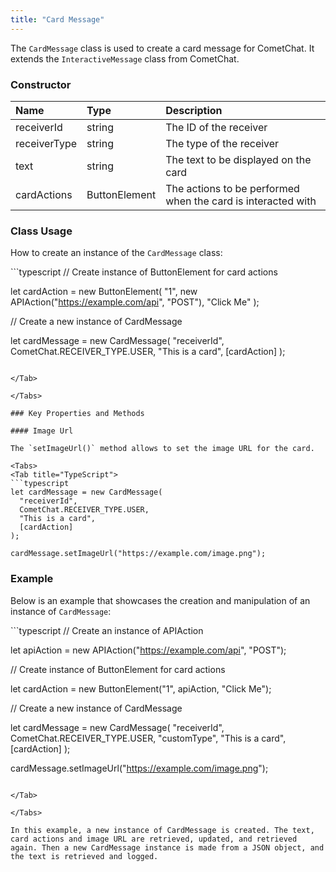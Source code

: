 ```yaml
---
title: "Card Message"
---
```




The `CardMessage` class is used to create a card message for CometChat. It extends the `InteractiveMessage` class from CometChat.

### Constructor

| Name         | Type          | Description                                                  |
| :------------ | :------------- | :------------------------------------------------------------ |
| receiverId   | string        | The ID of the receiver                                       |
| receiverType | string        | The type of the receiver                                     |
| text         | string        | The text to be displayed on the card                         |
| cardActions  | ButtonElement | The actions to be performed when the card is interacted with |

### Class Usage

How to create an instance of the `CardMessage` class:

<Tabs>
<Tab title="TypeScript">
```typescript
// Create instance of ButtonElement for card actions

let cardAction = new ButtonElement(
  "1",
  new APIAction("https://example.com/api", "POST"),
  "Click Me"
);

// Create a new instance of CardMessage

let cardMessage = new CardMessage(
  "receiverId",
  CometChat.RECEIVER_TYPE.USER,
  "This is a card",
  [cardAction]
);
```

</Tab>

</Tabs>

### Key Properties and Methods

#### Image Url

The `setImageUrl()` method allows to set the image URL for the card.

<Tabs>
<Tab title="TypeScript">
```typescript
let cardMessage = new CardMessage(
  "receiverId",
  CometChat.RECEIVER_TYPE.USER,
  "This is a card",
  [cardAction]
);

cardMessage.setImageUrl("https://example.com/image.png");
```

</Tab>

</Tabs>

### Example

Below is an example that showcases the creation and manipulation of an instance of `CardMessage`:

<Tabs>
<Tab title="TypeScript">
```typescript
// Create an instance of APIAction

let apiAction = new APIAction("https://example.com/api", "POST");

// Create instance of ButtonElement for card actions

let cardAction = new ButtonElement("1", apiAction, "Click Me");

// Create a new instance of CardMessage

let cardMessage = new CardMessage(
  "receiverId",
  CometChat.RECEIVER_TYPE.USER,
  "customType",
  "This is a card",
  [cardAction]
);

cardMessage.setImageUrl("https://example.com/image.png");
```

</Tab>

</Tabs>

In this example, a new instance of CardMessage is created. The text, card actions and image URL are retrieved, updated, and retrieved again. Then a new CardMessage instance is made from a JSON object, and the text is retrieved and logged.
